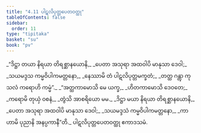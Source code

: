 ```yaml
---
title: "4.11 ပါဋလိပုတ္တပေတဝတ္ထု"
tableOfContents: false
sidebar:
  order: 11
type: "tipitaka"
basket: "su"
book: "pv"
---
```



<DynamicBreadcrumb />

<Division number="793" book="pv" e="ch" v="19" p="215">

<Paragraph number="851" type="verses" book="pv">
_“ဒိဋ္ဌာ တယာ နိရယာ တိရစ္ဆာနယောနိ,_  
_ပေတာ အသုရာ အထဝါပိ မာနုသာ ဒေဝါ;_  
_သယမဒ္ဒသ ကမ္မဝိပါကမတ္တနော,_  
_နေဿာမိ တံ ပါဋလိပုတ္တမက္ခတံ;_  
_တတ္ထ ဂန္တွာ ကုသလံ ကရောဟိ ကမ္မံ”._  

</Paragraph>

</Division>
<Division number="794" book="pv" e="ch" v="19" p="215">

<Paragraph number="852" type="verses" book="pv">
_“အတ္ထကာမောသိ မေ ယက္ခ,_  
_ဟိတကာမောသိ ဒေဝတေ;_  
_ကရောမိ တုယှံ ဝစနံ,_  
_တွံသိ အာစရိယော မမ._  

</Paragraph>

</Division>
<Division number="795" book="pv" e="ch" v="19" p="215">

<Paragraph number="853" type="verses" book="pv">
_ဒိဋ္ဌာ မယာ နိရယာ တိရစ္ဆာနယောနိ,_  
_ပေတာ အသုရာ အထဝါပိ မာနုသာ ဒေဝါ;_  
_သယမဒ္ဒသံ ကမ္မဝိပါကမတ္တနော,_  
_ကာဟာမိ ပုညာနိ အနပ္ပကာနီ”တိ._  


</Paragraph>
</Division>

<Paragraph number="854" type="center" book="pv">
ပါဋလိပုတ္တပေတဝတ္ထု ဧကာဒသမံ.
</Paragraph>